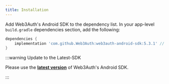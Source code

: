 ```yaml
---
title: Installation
---
```


Add Web3Auth's Android SDK to the dependency list. In your app-level `build.gradle` dependencies section, add the following:

```groovy
dependencies {
    implementation 'com.github.Web3Auth:web3auth-android-sdk:5.3.1' // check for latest version
}
```

:::warning Update to the Latest-SDK

Please use the **[latest version](https://github.com/Web3Auth/web3auth-android-sdk/releases)** of Web3Auth's Android SDK.

:::
